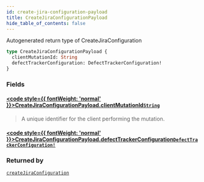 ```yaml
---
id: create-jira-configuration-payload
title: CreateJiraConfigurationPayload
hide_table_of_contents: false
---
```








Autogenerated return type of CreateJiraConfiguration

```graphql
type CreateJiraConfigurationPayload {
  clientMutationId: String
  defectTrackerConfiguration: DefectTrackerConfiguration!
}
```


### Fields

#### [<code style={{ fontWeight: 'normal' }}>CreateJiraConfigurationPayload.<b>clientMutationId</b></code>](#)<Bullet />[`String`](/api/graphql/documentation/scalars/string) <Badge class="secondary" text="scalar"/>
> A unique identifier for the client performing the mutation.
> 

#### [<code style={{ fontWeight: 'normal' }}>CreateJiraConfigurationPayload.<b>defectTrackerConfiguration</b></code>](#)<Bullet />[`DefectTrackerConfiguration!`](/api/graphql/documentation/objects/defect-tracker-configuration) <Badge class="secondary" text="non-null"/> <Badge class="secondary" text="object"/>
> 
> 



### Returned by

[`createJiraConfiguration`](/api/graphql/documentation/mutations/create-jira-configuration)  <Badge class="secondary" text="mutation"/>



